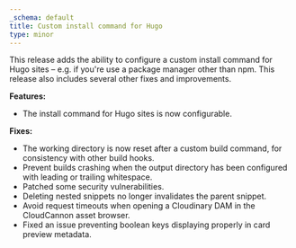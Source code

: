```yaml
---
_schema: default
title: Custom install command for Hugo
type: minor
---
```

This release adds the ability to configure a custom install command for Hugo sites – e.g. if you're use a package manager other than npm. This release also includes several other fixes and improvements.

**Features:**

* The install command for Hugo sites is now configurable.

**Fixes:**

* The working directory is now reset after a custom build command, for consistency with other build hooks.
* Prevent builds crashing when the output directory has been configured with leading or trailing whitespace.
* Patched some security vulnerabilities.
* Deleting nested snippets no longer invalidates the parent snippet.
* Avoid request timeouts when opening a Cloudinary DAM in the CloudCannon asset browser.
* Fixed an issue preventing boolean keys displaying properly in card preview metadata.